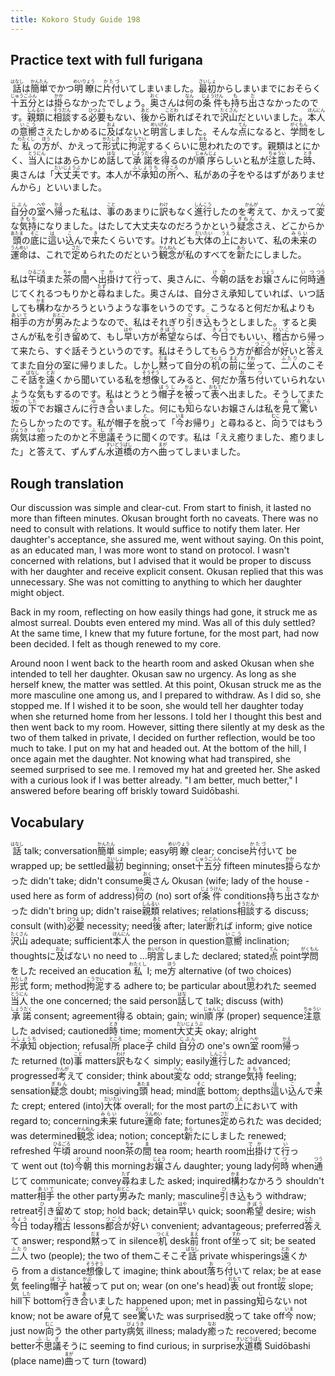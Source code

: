 ```yaml
---
title: Kokoro Study Guide 198
---
```


## Practice text with full furigana

<p>
<ruby><rb>話</rb><rt>はなし</rt></ruby>は<ruby><rb>簡単</rb><rt>かんたん</rt></ruby>でかつ<ruby><rb>明瞭</rb><rt>めいりょう</rt></ruby>に<ruby><rb>片付</rb><rt>かたづ</rt></ruby>いてしまいました。<ruby><rb>最初</rb><rt>さいしょ</rt></ruby>からしまいまでにおそらく<ruby><rb>十五分</rb><rt>じゅうごふん</rt></ruby>とは<ruby><rb>掛</rb><rt>かか</rt></ruby>らなかったでしょう。<ruby><rb>奥</rb><rt>おく</rt></ruby>さんは<ruby><rb>何</rb><rt>なん</rt></ruby>の<ruby><rb>条件</rb><rt>じょうけん</rt></ruby>も<ruby><rb>持</rb><rt>も</rt></ruby>ち<ruby><rb>出</rb><rt>だ</rt></ruby>さなかったのです。<ruby><rb>親類</rb><rt>しんるい</rt></ruby>に<ruby><rb>相談</rb><rt>そうだん</rt></ruby>する<ruby><rb>必要</rb><rt>ひつよう</rt></ruby>もない、<ruby><rb>後</rb><rt>あと</rt></ruby>から<ruby><rb>断</rb><rt>ことわ</rt></ruby>ればそれで<ruby><rb>沢山</rb><rt>たくさん</rt></ruby>だといいました。<ruby><rb>本人</rb><rt>ほんにん</rt></ruby>の<ruby><rb>意嚮</rb><rt>いこう</rt></ruby>さえたしかめるに<ruby><rb>及</rb><rt>およ</rt></ruby>ばないと<ruby><rb>明言</rb><rt>めいげん</rt></ruby>しました。そんな<ruby><rb>点</rb><rt>てん</rt></ruby>になると、<ruby><rb>学問</rb><rt>がくもん</rt></ruby>をした<ruby><rb>私</rb><rt>わたくし</rt></ruby>の<ruby><rb>方</rb><rt>ほう</rt></ruby>が、かえって<ruby><rb>形式</rb><rt>かたしき</rt></ruby>に<ruby><rb>拘泥</rb><rt>こうでい</rt></ruby>するくらいに<ruby><rb>思</rb><rt>おも</rt></ruby>われたのです。親類はとにかく、<ruby><rb>当人</rb><rt>とうにん</rt></ruby>にはあらかじめ<ruby><rb>話</rb><rt>はな</rt></ruby>して<ruby><rb>承諾</rb><rt>しょうだく</rt></ruby>を<ruby><rb>得</rb><rt>う</rt></ruby>るのが<ruby><rb>順序</rb><rt>じゅんじょ</rt></ruby>らしいと私が<ruby><rb>注意</rb><rt>ちゅうい</rt></ruby>した<ruby><rb>時</rb><rt>とき</rt></ruby>、奥さんは「<ruby><rb>大丈夫</rb><rt>だいじょうぶ</rt></ruby>です。本人が<ruby><rb>不承知</rb><rt>ふしょうち</rt></ruby>の<ruby><rb>所</rb><rt>ところ</rt></ruby>へ、私があの<ruby><rb>子</rb><rt>こ</rt></ruby>をやるはずがありませんから」といいました。
</p>

<p>
<ruby><rb>自分</rb><rt>じぶん</rt></ruby>の<ruby><rb>室</rb><rt>へや</rt></ruby>へ<ruby><rb>帰</rb><rt>かえ</rt></ruby>った私は、<ruby><rb>事</rb><rt>こと</rt></ruby>のあまりに<ruby><rb>訳</rb><rt>わけ</rt></ruby>もなく<ruby><rb>進行</rb><rt>しんこう</rt></ruby>したのを<ruby><rb>考</rb><rt>かんが</rt></ruby>えて、かえって<ruby><rb>変</rb><rt>へん</rt></ruby>な<ruby><rb>気持</rb><rt>きもち</rt></ruby>になりました。はたして大丈夫なのだろうかという<ruby><rb>疑念</rb><rt>ぎねん</rt></ruby>さえ、どこからか<ruby><rb>頭</rb><rt>あたま</rt></ruby>の<ruby><rb>底</rb><rt>そこ</rt></ruby>に<ruby><rb>這</rb><rt>は</rt></ruby>い<ruby><rb>込</rb><rt>こ</rt></ruby>んで<ruby><rb>来</rb><rt>き</rt></ruby>たくらいです。けれども<ruby><rb>大体</rb><rt>だいたい</rt></ruby>の<ruby><rb>上</rb><rt>うえ</rt></ruby>において、私の<ruby><rb>未来</rb><rt>みらい</rt></ruby>の<ruby><rb>運命</rb><rt>うんめい</rt></ruby>は、これで<ruby><rb>定</rb><rt>さだ</rt></ruby>められたのだという<ruby><rb>観念</rb><rt>かんねん</rt></ruby>が私のすべてを<ruby><rb>新</rb><rt>あら</rt></ruby>たにしました。
</p>

<p>
私は<ruby><rb>午頃</rb><rt>ひるごろ</rt></ruby>また<ruby><rb>茶</rb><rt>ちゃ</rt></ruby>の<ruby><rb>間</rb><rt>ま</rt></ruby>へ<ruby><rb>出掛</rb><rt>でか</rt></ruby>けて<ruby><rb>行</rb><rt>い</rt></ruby>って、奥さんに、<ruby><rb>今朝</rb><rt>けさ</rt></ruby>の話をお<ruby><rb>嬢</rb><rt>じょう</rt></ruby>さんに<ruby><rb>何時</rb><rt>いつ</rt></ruby><ruby><rb>通</rb><rt>つう</rt></ruby>じてくれるつもりかと<ruby><rb>尋</rb><rt>たず</rt></ruby>ねました。奥さんは、自分さえ承知していれば、いつ話しても<ruby><rb>構</rb><rt>かま</rt></ruby>わなかろうというような事をいうのです。こうなると何だか私よりも<ruby><rb>相手</rb><rt>あいて</rt></ruby>の方が<ruby><rb>男</rb><rt>おとこ</rt></ruby>みたようなので、私はそれぎり<ruby><rb>引</rb><rt>ひ</rt></ruby>き<ruby><rb>込</rb><rt>こ</rt></ruby>もうとしました。すると奥さんが私を<ruby><rb>引</rb><rt>ひ</rt></ruby>き<ruby><rb>留</rb><rt>と</rt></ruby>めて、もし<ruby><rb>早</rb><rt>はや</rt></ruby>い方が<ruby><rb>希望</rb><rt>きぼう</rt></ruby>ならば、<ruby><rb>今日</rb><rt>きょう</rt></ruby>でもいい、<ruby><rb>稽古</rb><rt>けいこ</rt></ruby>から帰って来たら、すぐ話そうというのです。私はそうしてもらう方が<ruby><rb>都合</rb><rt>つごう</rt></ruby>が<ruby><rb>好</rb><rt>い</rt></ruby>いと<ruby><rb>答</rb><rt>こた</rt></ruby>えてまた自分の室に帰りました。しかし<ruby><rb>黙</rb><rt>だま</rt></ruby>って自分の<ruby><rb>机</rb><rt>つくえ</rt></ruby>の<ruby><rb>前</rb><rt>まえ</rt></ruby>に<ruby><rb>坐</rb><rt>すわ</rt></ruby>って、<ruby><rb>二人</rb><rt>ふたり</rt></ruby>のこそこそ<ruby><rb>話</rb><rt>ばなし</rt></ruby>を<ruby><rb>遠</rb><rt>とお</rt></ruby>くから聞いている私を<ruby><rb>想像</rb><rt>そうぞう</rt></ruby>してみると、何だか<ruby><rb>落</rb><rt>お</rt></ruby>ち<ruby><rb>付</rb><rt>つ</rt></ruby>いていられないような<ruby><rb>気</rb><rt>き</rt></ruby>もするのです。私はとうとう<ruby><rb>帽子</rb><rt>ぼうし</rt></ruby>を<ruby><rb>被</rb><rt>かぶ</rt></ruby>って<ruby><rb>表</rb><rt>おもて</rt></ruby>へ出ました。そうしてまた<ruby><rb>坂</rb><rt>さか</rt></ruby>の<ruby><rb>下</rb><rt>した</rt></ruby>でお嬢さんに<ruby><rb>行</rb><rt>ゆ</rt></ruby>き<ruby><rb>合</rb><rt>あ</rt></ruby>いました。何にも<ruby><rb>知</rb><rt>し</rt></ruby>らないお嬢さんは私を<ruby><rb>見</rb><rt>み</rt></ruby>て<ruby><rb>驚</rb><rt>おどろ</rt></ruby>いたらしかったのです。私が帽子を<ruby><rb>脱</rb><rt>と</rt></ruby>って「<ruby><rb>今</rb><rt>いま</rt></ruby>お帰り」と尋ねると、<ruby><rb>向</rb><rt>むこ</rt></ruby>うではもう<ruby><rb>病気</rb><rt>びょうき</rt></ruby>は<ruby><rb>癒</rb><rt>なお</rt></ruby>ったのかと<ruby><rb>不思議</rb><rt>ふしぎ</rt></ruby>そうに聞くのです。私は「ええ癒りました、癒りました」と答えて、ずんずん<ruby><rb>水道橋</rb><rt>すいどうばし</rt></ruby>の方へ<ruby><rb>曲</rb><rt>まが</rt></ruby>ってしまいました。
</p>


## Rough translation

Our discussion was simple and clear-cut. From start to finish, it lasted no more than fifteen minutes. Okusan brought forth no caveats. There was no need to consult with relations. It would suffice to notify them later. Her daughter's acceptance, she assured me, went without saying. On this point, as an educated man, I was more wont to stand on protocol. I wasn't concerned with relations, but I advised that it would be proper to discuss with her daughter and receive explicit consent. Okusan replied that this was unnecessary. She was not comitting to anything to which her daughter might object.

Back in my room, reflecting on how easily things had gone, it struck me as almost surreal. Doubts even entered my mind. Was all of this duly settled? At the same time, I knew that my future fortune, for the most part, had now been decided. I felt as though renewed to my core.

Around noon I went back to the hearth room and asked Okusan when she intended to tell her daughter. Okusan saw no urgency. As long as she herself knew, the matter was settled. At this point, Okusan struck me as the more masculine one among us, and I prepared to withdraw. As I did so, she stopped me. If I wished it to be soon, she would tell her daughter today when she returned home from her lessons. I told her I thought this best and then went back to my room. However, sitting there silently at my desk as the two of them talked in private, I decided on further reflection, would be too much to take. I put on my hat and headed out. At the bottom of the hill, I once again met the daughter. Not knowing what had transpired, she seemed surprised to see me. I removed my hat and greeted her. She asked with a curious look if I was better already. "I am better, much better," I answered before bearing off briskly toward Suidōbashi.           


## Vocabulary

<p>
<span class="vocabstudy"><ruby><rb>話</rb><rt>はなし</rt></ruby>&nbsp;talk; conversation</span><span class="vocabstudy"><ruby><rb>簡単</rb><rt>かんたん</rt></ruby>&nbsp;simple; easy</span><span class="vocabstudy"><ruby><rb>明瞭</rb><rt>めいりょう</rt></ruby>&nbsp;clear; concise</span><span class="vocabstudy"><ruby><rb>片付</rb><rt>かたづ</rt></ruby>いて&nbsp;be wrapped up; be settled</span><span class="vocabstudy"><ruby><rb>最初</rb><rt>さいしょ</rt></ruby>&nbsp;beginning; onset</span><span class="vocabstudy"><ruby><rb>十五分</rb><rt>じゅうごふん</rt></ruby>&nbsp;fifteen minutes</span><span class="vocabstudy"><ruby><rb>掛</rb><rt>かか</rt></ruby>らなかった&nbsp;didn't take; didn't consume</span><span class="vocabstudy"><ruby><rb>奥</rb><rt>おく</rt></ruby>さん&nbsp;Okusan (wife; lady of the house - used here as form of address)</span><span class="vocabstudy"><ruby><rb>何</rb><rt>なん</rt></ruby>の&nbsp;(no) sort of</span><span class="vocabstudy"><ruby><rb>条件</rb><rt>じょうけん</rt></ruby>&nbsp;conditions</span><span class="vocabstudy"><ruby><rb>持</rb><rt>も</rt></ruby>ち<ruby><rb>出</rb><rt>だ</rt></ruby>さなかった&nbsp;didn't bring up; didn't raise</span><span class="vocabstudy"><ruby><rb>親類</rb><rt>しんるい</rt></ruby>&nbsp;relatives; relations</span><span class="vocabstudy"><ruby><rb>相談</rb><rt>そうだん</rt></ruby>する&nbsp;discuss; consult (with)</span><span class="vocabstudy"><ruby><rb>必要</rb><rt>ひつよう</rt></ruby>&nbsp;necessity; need</span><span class="vocabstudy"><ruby><rb>後</rb><rt>あと</rt></ruby>&nbsp;after; later</span><span class="vocabstudy"><ruby><rb>断</rb><rt>ことわ</rt></ruby>れば&nbsp;inform; give notice</span><span class="vocabstudy"><ruby><rb>沢山</rb><rt>たくさん</rt></ruby>&nbsp;adequate; sufficient</span><span class="vocabstudy"><ruby><rb>本人</rb><rt>ほんにん</rt></ruby>&nbsp;the person in question</span><span class="vocabstudy"><ruby><rb>意嚮</rb><rt>いこう</rt></ruby>&nbsp;inclination; thoughts</span><span class="vocabstudy">に<ruby><rb>及</rb><rt>およ</rt></ruby>ばない&nbsp;no need to ...</span><span class="vocabstudy"><ruby><rb>明言</rb><rt>めいげん</rt></ruby>しました&nbsp;declared; stated</span><span class="vocabstudy"><ruby><rb>点</rb><rt>てん</rt></ruby>&nbsp;point</span><span class="vocabstudy"><ruby><rb>学問</rb><rt>がくもん</rt></ruby>をした&nbsp;received an education</span><span class="vocabstudy"><ruby><rb>私</rb><rt>わたくし</rt></ruby>&nbsp;I; me</span><span class="vocabstudy"><ruby><rb>方</rb><rt>ほう</rt></ruby>&nbsp;alternative (of two choices)</span><span class="vocabstudy"><ruby><rb>形式</rb><rt>かたしき</rt></ruby>&nbsp;form; method</span><span class="vocabstudy"><ruby><rb>拘泥</rb><rt>こうでい</rt></ruby>する&nbsp;adhere to; be particular about</span><span class="vocabstudy"><ruby><rb>思</rb><rt>おも</rt></ruby>われた&nbsp;seemed</span><span class="vocabstudy"><ruby><rb>当人</rb><rt>とうにん</rt></ruby>&nbsp;the one concerned; the said person</span><span class="vocabstudy"><ruby><rb>話</rb><rt>はな</rt></ruby>して&nbsp;talk; discuss (with)</span><span class="vocabstudy"><ruby><rb>承諾</rb><rt>しょうだく</rt></ruby>&nbsp;consent; agreement</span><span class="vocabstudy"><ruby><rb>得</rb><rt>う</rt></ruby>る&nbsp;obtain; gain; win</span><span class="vocabstudy"><ruby><rb>順序</rb><rt>じゅんじょ</rt></ruby>&nbsp;(proper) sequence</span><span class="vocabstudy"><ruby><rb>注意</rb><rt>ちゅうい</rt></ruby>した&nbsp;advised; cautioned</span><span class="vocabstudy"><ruby><rb>時</rb><rt>とき</rt></ruby>&nbsp;time; moment</span><span class="vocabstudy"><ruby><rb>大丈夫</rb><rt>だいじょうぶ</rt></ruby>&nbsp;okay; alright</span><span class="vocabstudy"><ruby><rb>不承知</rb><rt>ふしょうち</rt></ruby>&nbsp;objection; refusal</span><span class="vocabstudy"><ruby><rb>所</rb><rt>ところ</rt></ruby>&nbsp;place</span><span class="vocabstudy"><ruby><rb>子</rb><rt>こ</rt></ruby>&nbsp;child</span>
<span class="vocabstudy"><ruby><rb>自分</rb><rt>じぶん</rt></ruby>の&nbsp;one's own</span><span class="vocabstudy"><ruby><rb>室</rb><rt>へや</rt></ruby>&nbsp;room</span><span class="vocabstudy"><ruby><rb>帰</rb><rt>かえ</rt></ruby>った&nbsp;returned (to)</span><span class="vocabstudy"><ruby><rb>事</rb><rt>こと</rt></ruby>&nbsp;matters</span><span class="vocabstudy"><ruby><rb>訳</rb><rt>わけ</rt></ruby>もなく&nbsp;simply; easily</span><span class="vocabstudy"><ruby><rb>進行</rb><rt>しんこう</rt></ruby>した&nbsp;advanced; progressed</span><span class="vocabstudy"><ruby><rb>考</rb><rt>かんが</rt></ruby>えて&nbsp;consider; think about</span><span class="vocabstudy"><ruby><rb>変</rb><rt>へん</rt></ruby>な&nbsp;odd; strange</span><span class="vocabstudy"><ruby><rb>気持</rb><rt>きもち</rt></ruby>&nbsp;feeling; sensation</span><span class="vocabstudy"><ruby><rb>疑念</rb><rt>ぎねん</rt></ruby>&nbsp;doubt; misgiving</span><span class="vocabstudy"><ruby><rb>頭</rb><rt>あたま</rt></ruby>&nbsp;head; mind</span><span class="vocabstudy"><ruby><rb>底</rb><rt>そこ</rt></ruby>&nbsp;bottom; depths</span><span class="vocabstudy"><ruby><rb>這</rb><rt>は</rt></ruby>い<ruby><rb>込</rb><rt>こ</rt></ruby>んで<ruby><rb>来</rb><rt>き</rt></ruby>た&nbsp;crept; entered (into)</span><span class="vocabstudy"><ruby><rb>大体</rb><rt>だいたい</rt></ruby>&nbsp;overall; for the most part</span><span class="vocabstudy">の<ruby><rb>上</rb><rt>うえ</rt></ruby>において&nbsp;with regard to; concerning</span><span class="vocabstudy"><ruby><rb>未来</rb><rt>みらい</rt></ruby>&nbsp;future</span><span class="vocabstudy"><ruby><rb>運命</rb><rt>うんめい</rt></ruby>&nbsp;fate; fortunes</span><span class="vocabstudy"><ruby><rb>定</rb><rt>さだ</rt></ruby>められた&nbsp;was decided; was determined</span><span class="vocabstudy"><ruby><rb>観念</rb><rt>かんねん</rt></ruby>&nbsp;idea; notion; concept</span><span class="vocabstudy"><ruby><rb>新</rb><rt>あら</rt></ruby>たにしました&nbsp;renewed; refreshed</span>
<span class="vocabstudy"><ruby><rb>午頃</rb><rt>ひるごろ</rt></ruby>&nbsp;around noon</span><span class="vocabstudy"><ruby><rb>茶</rb><rt>ちゃ</rt></ruby>の<ruby><rb>間</rb><rt>ま</rt></ruby>&nbsp;tea room; hearth room</span><span class="vocabstudy"><ruby><rb>出掛</rb><rt>でか</rt></ruby>けて<ruby><rb>行</rb><rt>い</rt></ruby>って&nbsp;went out (to)</span><span class="vocabstudy"><ruby><rb>今朝</rb><rt>けさ</rt></ruby>&nbsp;this morning</span><span class="vocabstudy">お<ruby><rb>嬢</rb><rt>じょう</rt></ruby>さん&nbsp;daughter; young lady</span><span class="vocabstudy"><ruby><rb>何時</rb><rt>いつ</rt></ruby>&nbsp;when</span><span class="vocabstudy"><ruby><rb>通</rb><rt>つう</rt></ruby>じて&nbsp;communicate; convey</span><span class="vocabstudy"><ruby><rb>尋</rb><rt>たず</rt></ruby>ねました&nbsp;asked; inquired</span><span class="vocabstudy"><ruby><rb>構</rb><rt>かま</rt></ruby>わなかろう&nbsp;shouldn't matter</span><span class="vocabstudy"><ruby><rb>相手</rb><rt>あいて</rt></ruby>&nbsp;the other party</span><span class="vocabstudy"><ruby><rb>男</rb><rt>おとこ</rt></ruby>みた&nbsp;manly; masculine</span><span class="vocabstudy"><ruby><rb>引</rb><rt>ひ</rt></ruby>き<ruby><rb>込</rb><rt>こ</rt></ruby>もう&nbsp;withdraw; retreat</span><span class="vocabstudy"><ruby><rb>引</rb><rt>ひ</rt></ruby>き<ruby><rb>留</rb><rt>と</rt></ruby>めて&nbsp;stop; hold back; detain</span><span class="vocabstudy"><ruby><rb>早</rb><rt>はや</rt></ruby>い&nbsp;quick; soon</span><span class="vocabstudy"><ruby><rb>希望</rb><rt>きぼう</rt></ruby>&nbsp;desire; wish</span><span class="vocabstudy"><ruby><rb>今日</rb><rt>きょう</rt></ruby>&nbsp;today</span><span class="vocabstudy"><ruby><rb>稽古</rb><rt>けいこ</rt></ruby>&nbsp;lessons</span><span class="vocabstudy"><ruby><rb>都合</rb><rt>つごう</rt></ruby>が<ruby><rb>好</rb><rt>い</rt></ruby>い&nbsp;convenient; advantageous; preferred</span><span class="vocabstudy"><ruby><rb>答</rb><rt>こた</rt></ruby>えて&nbsp;answer; respond</span><span class="vocabstudy"><ruby><rb>黙</rb><rt>だま</rt></ruby>って&nbsp;in silence</span><span class="vocabstudy"><ruby><rb>机</rb><rt>つくえ</rt></ruby>&nbsp;desk</span><span class="vocabstudy"><ruby><rb>前</rb><rt>まえ</rt></ruby>&nbsp;front of</span><span class="vocabstudy"><ruby><rb>坐</rb><rt>すわ</rt></ruby>って&nbsp;sit; be seated</span><span class="vocabstudy"><ruby><rb>二人</rb><rt>ふたり</rt></ruby>&nbsp;two (people); the two of them</span><span class="vocabstudy">こそこそ<ruby><rb>話</rb><rt>ばなし</rt></ruby>&nbsp;private whisperings</span><span class="vocabstudy"><ruby><rb>遠</rb><rt>とお</rt></ruby>くから&nbsp;from a distance</span><span class="vocabstudy"><ruby><rb>想像</rb><rt>そうぞう</rt></ruby>して&nbsp;imagine; think about</span><span class="vocabstudy"><ruby><rb>落</rb><rt>お</rt></ruby>ち<ruby><rb>付</rb><rt>つ</rt></ruby>いて&nbsp;relax; be at ease</span><span class="vocabstudy"><ruby><rb>気</rb><rt>き</rt></ruby>&nbsp;feeling</span><span class="vocabstudy"><ruby><rb>帽子</rb><rt>ぼうし</rt></ruby>&nbsp;hat</span><span class="vocabstudy"><ruby><rb>被</rb><rt>かぶ</rt></ruby>って&nbsp;put on; wear (on one's head)</span><span class="vocabstudy"><ruby><rb>表</rb><rt>おもて</rt></ruby>&nbsp;out front</span><span class="vocabstudy"><ruby><rb>坂</rb><rt>さか</rt></ruby>&nbsp;slope; hill</span><span class="vocabstudy"><ruby><rb>下</rb><rt>した</rt></ruby>&nbsp;bottom</span><span class="vocabstudy"><ruby><rb>行</rb><rt>ゆ</rt></ruby>き<ruby><rb>合</rb><rt>あ</rt></ruby>いました&nbsp;happened upon; met in passing</span><span class="vocabstudy"><ruby><rb>知</rb><rt>し</rt></ruby>らない&nbsp;not know; not be aware of</span><span class="vocabstudy"><ruby><rb>見</rb><rt>み</rt></ruby>て&nbsp;see</span><span class="vocabstudy"><ruby><rb>驚</rb><rt>おどろ</rt></ruby>いた&nbsp;was surprised</span><span class="vocabstudy"><ruby><rb>脱</rb><rt>と</rt></ruby>って&nbsp;take off</span><span class="vocabstudy"><ruby><rb>今</rb><rt>いま</rt></ruby>&nbsp;now; just now</span><span class="vocabstudy"><ruby><rb>向</rb><rt>むこ</rt></ruby>う&nbsp;the other party</span><span class="vocabstudy"><ruby><rb>病気</rb><rt>びょうき</rt></ruby>&nbsp;illness; malady</span><span class="vocabstudy"><ruby><rb>癒</rb><rt>なお</rt></ruby>った&nbsp;recovered; become better</span><span class="vocabstudy"><ruby><rb>不思議</rb><rt>ふしぎ</rt></ruby>そうに&nbsp;seeming to find curious; in surprise</span><span class="vocabstudy"><ruby><rb>水道橋</rb><rt>すいどうばし</rt></ruby>&nbsp;Suidōbashi (place name)</span><span class="vocabstudy"><ruby><rb>曲</rb><rt>まが</rt></ruby>って&nbsp;turn (toward)</span>
</p>
